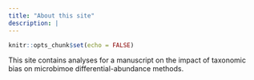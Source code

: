 ```yaml
---
title: "About this site"
description: |
---
```


```r
knitr::opts_chunk$set(echo = FALSE)
```

This site contains analyses for a manuscript on the impact of taxonomic bias on microbimoe differential-abundance methods.
